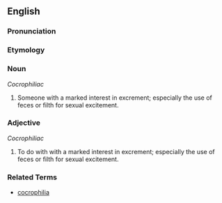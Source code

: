 ==English==

===Pronunciation===
{{substub}}

===Etymology===
{{substub}}

===Noun===
''Cocrophiliac''

# Someone with a marked interest in excrement; especially the use of feces or filth for sexual excitement.

===Adjective===
''Cocrophiliac''

# To do with with a marked interest in excrement; especially the use of feces or filth for sexual excitement.

===Related Terms===
* [[cocrophilia]]